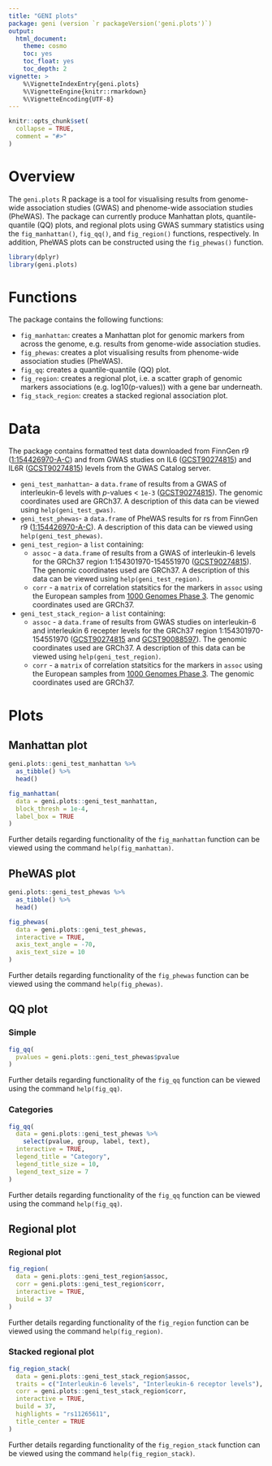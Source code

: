```yaml
---
title: "GENI plots"
package: geni (version `r packageVersion('geni.plots')`)
output:
  html_document:
    theme: cosmo
    toc: yes
    toc_float: yes
    toc_depth: 2
vignette: >
    %\VignetteIndexEntry{geni.plots}
    %\VignetteEngine{knitr::rmarkdown}
    %\VignetteEncoding{UTF-8}
---
```


```r
knitr::opts_chunk$set(
  collapse = TRUE,
  comment = "#>"
)
```

# Overview

The `geni.plots` R package is a tool for visualising results from genome-wide association studies (GWAS) and phenome-wide association studies (PheWAS). The package can currently produce Manhattan plots, quantile-quantile (QQ) plots, and regional plots using GWAS summary statistics using the `fig_manhattan()`, `fig_qq()`, and `fig_region()` functions, respectively. In addition, PheWAS plots can be constructed using the `fig_phewas()` function.

```r
library(dplyr)
library(geni.plots)
```

# Functions

The package contains the following functions: 

* `fig_manhattan`: creates a Manhattan plot for genomic markers from across the genome, e.g. results from genome-wide association studies.  
* `fig_phewas`: creates a plot visualising results from phenome-wide association studies (PheWAS).  
* `fig_qq`: creates a quantile-quantile (QQ) plot.  
* `fig_region`: creates a regional plot, i.e. a scatter graph of genomic markers associations (e.g. log10(p-values)) with a gene bar underneath.  
* `fig_stack_region`: creates a stacked regional association plot.  

# Data

The package contains formatted test data downloaded from FinnGen r9 ([1:154426970-A-C](https://r9.finngen.fi/variant/1:154454494-A-C)) and from GWAS studies on IL6 ([GCST90274815](https://www.ebi.ac.uk/gwas/studies/GCST90274815)) and IL6R ([GCST90274815](https://www.ebi.ac.uk/gwas/studies/GCST90274815)) levels from the GWAS Catalog server.

* `geni_test_manhattan`- a `data.frame` of results from a GWAS of interleukin-6 levels with *p*-values < `1e-3` ([GCST90274815](https://www.ebi.ac.uk/gwas/studies/GCST90274815)). The genomic coordinates used are GRCh37. A description of this data can be viewed using `help(geni_test_gwas)`.   
* `geni_test_phewas`- a `data.frame` of PheWAS results for rs from FinnGen r9 ([1:154426970-A-C](https://r9.finngen.fi/variant/1:154454494-A-C)). A description of this data can be viewed using `help(geni_test_phewas)`.  
* `geni_test_region`- a `list` containing:
  * `assoc` - a `data.frame` of results from a GWAS of interleukin-6 levels for the GRCh37 region 1:154301970-154551970 ([GCST90274815](https://www.ebi.ac.uk/gwas/studies/GCST90274815)). The genomic coordinates used are GRCh37. A description of this data can be viewed using `help(geni_test_region)`.  
  * `corr` - a `matrix` of correlation statsitics for the markers in `assoc` using the European samples from [1000 Genomes Phase 3](https://www.internationalgenome.org/). The genomic coordinates used are GRCh37.  
* `geni_test_stack_region`- a `list` containing:
  * `assoc` - a `data.frame` of results from GWAS studies on interleukin-6 and interleukin 6 recepter levels for the GRCh37 region 1:154301970-154551970 ([GCST90274815](https://www.ebi.ac.uk/gwas/studies/GCST90274815) and [GCST90088597](https://www.ebi.ac.uk/gwas/studies/GCST90088597)). The genomic coordinates used are GRCh37. A description of this data can be viewed using `help(geni_test_region)`.  
  * `corr` - a `matrix` of correlation statsitics for the markers in `assoc` using the European samples from [1000 Genomes Phase 3](https://www.internationalgenome.org/). The genomic coordinates used are GRCh37.  

# Plots {.tabset .tabset-fade}

## Manhattan plot

```r
geni.plots::geni_test_manhattan %>%
  as_tibble() %>%
  head()
```

```r
fig_manhattan(
  data = geni.plots::geni_test_manhattan,
  block_thresh = 1e-4,
  label_box = TRUE
)
```

Further details regarding functionality of the `fig_manhattan` function can be viewed using the command `help(fig_manhattan)`.  

## PheWAS plot

```r
geni.plots::geni_test_phewas %>%
  as_tibble() %>%
  head()
```

```r
fig_phewas(
  data = geni.plots::geni_test_phewas,
  interactive = TRUE,
  axis_text_angle = -70,
  axis_text_size = 10
)
```

Further details regarding functionality of the `fig_phewas` function can be viewed using the command `help(fig_phewas)`.  

## QQ plot {.tabset .tabset-fade .tabset-pills}

### Simple

```r
fig_qq(
  pvalues = geni.plots::geni_test_phewas$pvalue
)
```

Further details regarding functionality of the `fig_qq` function can be viewed using the command `help(fig_qq)`.  

### Categories

```r
fig_qq(
  data = geni.plots::geni_test_phewas %>%
    select(pvalue, group, label, text),
  interactive = TRUE,
  legend_title = "Category",
  legend_title_size = 10,
  legend_text_size = 7
)
```

Further details regarding functionality of the `fig_qq` function can be viewed using the command `help(fig_qq)`.  

## Regional plot {.tabset .tabset-fade .tabset-pills}

### Regional plot

```r
fig_region(
  data = geni.plots::geni_test_region$assoc,
  corr = geni.plots::geni_test_region$corr,
  interactive = TRUE,
  build = 37
)
```

Further details regarding functionality of the `fig_region` function can be viewed using the command `help(fig_region)`.  

### Stacked regional plot

```r
fig_region_stack(
  data = geni.plots::geni_test_stack_region$assoc,
  traits = c("Interleukin-6 levels", "Interleukin-6 receptor levels"),
  corr = geni.plots::geni_test_stack_region$corr,
  interactive = TRUE,
  build = 37,
  highlights = "rs11265611",
  title_center = TRUE
)
```

Further details regarding functionality of the `fig_region_stack` function can be viewed using the command `help(fig_region_stack)`.  
